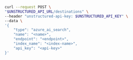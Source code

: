 ```bash REST (Create)
curl --request POST \
"$UNSTRUCTURED_API_URL/destinations" \
--header "unstructured-api-key: $UNSTRUCTURED_API_KEY" \
--data \
'{
    "type": "azure_ai_search",
    "name": "<name>",
    "endpoint": "<endpoint>",
    "index_name": "<index-name>",
    "api_key": "<api-key>"
}'
```